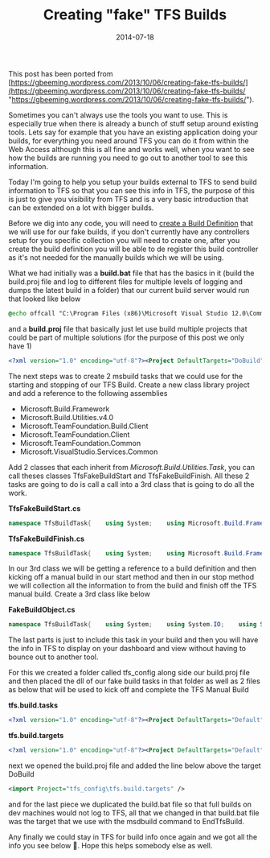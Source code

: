 ﻿---
title: 'Creating "fake" TFS Builds'
date: 2014-07-18
tags: ['VSTS / TFS', 'Adoption Blockers', 'TFS Build']
draft: false
summary: 'This post has been ported from https://gbeeming.wordpress.com/2013/10/06/creating-fake-tfs-builds/.'
---


This post has been ported from [https://gbeeming.wordpress.com/2013/10/06/creating-fake-tfs-builds/](https://gbeeming.wordpress.com/2013/10/06/creating-fake-tfs-builds/ "https://gbeeming.wordpress.com/2013/10/06/creating-fake-tfs-builds/").

Sometimes you can't always use the tools you want to use. This is especially true when there is already a bunch of stuff setup around existing tools. Lets say for example that you have an existing application doing your builds, for everything you need around TFS you can do it from within the Web Access although this is all fine and works well, when you want to see how the builds are running you need to go out to another tool to see this information.

Today I'm going to help you setup your builds external to TFS to send build information to TFS so that you can see this info in TFS, the purpose of this is just to give you visibility from TFS and is a very basic introduction that can be extended on a lot with bigger builds.

Before we dig into any code, you will need to [create a Build Definition](http://msdn.microsoft.com/en-us/library/ms181716.aspx) that we will use for our fake builds, if you don't currently have any controllers setup for you specific collection you will need to create one, after you create the build definition you will be able to de register this build controller as it's not needed for the manually builds which we will be using.

What we had initially was a **build.bat** file that has the basics in it (build the build.proj file and log to different files for multiple levels of logging and dumps the latest build in a folder) that our current build server would run that looked like below

```bat
@echo offcall "C:\Program Files (x86)\Microsoft Visual Studio 12.0\Common7\Tools\VsDevCmd.bat"msbuild build.proj /t:DoBuild /v:d  /fl1 /fl2 /fl3 /fl4 /flp1:logfile=build.log /flp2:logfile=build.errors.log;errorsonly /flp3:logfile=build.warnings.log;warningsonly /flp4:logfile=build.details.log;detailsonly /p:OutputPath=\\GORDON-PC\Demos\drops\TfsFakeBuilds-Latest
```


and a **build.proj** file that basically just let use build multiple projects that could be part of multiple solutions (for the purpose of this post we only have 1)

```xml
<?xml version="1.0" encoding="utf-8"?><Project DefaultTargets="DoBuild" xmlns="http://schemas.microsoft.com/developer/msbuild/2003">  <ItemGroup>    <BuildProject Include="TfsFakeBuilds.sln"/>  </ItemGroup>     <Target Name="DoBuild">    <MSBuild Projects="@(BuildProject)">    </MSBuild>  </Target></Project>
```

The next steps was to create 2 msbuild tasks that we could use for the starting and stopping of our TFS Build. Create a new class library project and add a reference to the following assemblies

- Microsoft.Build.Framework
- Microsoft.Build.Utilities.v4.0
- Microsoft.TeamFoundation.Build.Client
- Microsoft.TeamFoundation.Client
- Microsoft.TeamFoundation.Common
- Microsoft.VisualStudio.Services.Common

Add 2 classes that each inherit from *Microsoft.Build.Utilities.Task*, you can call theses classes TfsFakeBuildStart and TfsFakeBuildFinish. All these 2 tasks are going to do is call a call into a 3rd class that is going to do all the work.

**TfsFakeBuildStart.cs**

```csharp
namespace TfsBuildTask{    using System;    using Microsoft.Build.Framework;    using Microsoft.Build.Utilities;    public class TfsFakeBuildStart : Task    {        [Required]        public string Architecture { get; set; }        [Required]        public string CollectionUri { get; set; }        [Required]        public string Configuration { get; set; }        [Required]        public string DefinitionName { get; set; }        [Required]        public string DetailedLogPath { get; set; }        [Required]        public string DropLocation { get; set; }        [Required]        public string ErrorLogPath { get; set; }        [Required]        public string PathFromBuildRoot { get; set; }        [Required]        public string RegularLogPath { get; set; }        [Required]        public string ServerPath { get; set; }        [Required]        public string TargetNames { get; set; }        [Required]        public string TeamProjectName { get; set; }        [Required]        public string WarningLogPath { get; set; }        public override bool Execute()        {            try            {                base.Log.LogMessage("Tfs Fake Build Starting on '" + this.DefinitionName + "'.");                FakeBuildObject.Instance.Start(this.DetailedLogPath, this.ErrorLogPath, this.WarningLogPath, this.DropLocation, this.RegularLogPath, this.CollectionUri, this.TeamProjectName, this.DefinitionName, this.Configuration, this.PathFromBuildRoot, this.Architecture, this.ServerPath, this.TargetNames);                base.Log.LogMessage("Tfs Fake Build Started on '" + this.DefinitionName + "'.");                return true;            }            catch (Exception ex)            {                base.Log.LogError("Failed to start Fake Build: " + ex);                return false;            }        }        public IBuildEngine BuildEngine { get; set; }        public ITaskHost HostObject { get; set; }    }}
```

**TfsFakeBuildFinish.cs**

```csharp
namespace TfsBuildTask{    using System;    using Microsoft.Build.Framework;    using Microsoft.Build.Utilities;    public class TfsFakeBuildFinish : Task    {        public override bool Execute()        {            try            {                base.Log.LogMessage("Tfs Fake Build Stopping.");                FakeBuildObject.Instance.Stop();                base.Log.LogMessage("Tfs Fake Build Stopped.");                return true;            }            catch(Exception ex)            {                base.Log.LogError("Failed to stop Fake Build: " + ex);                 return false;            }        }        public IBuildEngine BuildEngine { get; set; }        public ITaskHost HostObject { get; set; }    }}
```

In our 3rd class we will be getting a reference to a build definition and then kicking off a manual build in our start method and then in our stop method we will collection all the information to from the build and finish off the TFS manual build. Create a 3rd class like below

**FakeBuildObject.cs**

```csharp
namespace TfsBuildTask{    using System;    using System.IO;    using System.Linq;    using Microsoft.TeamFoundation.Build.Client;    using Microsoft.TeamFoundation.Client;    public class FakeBuildObject    {        private static FakeBuildObject instance;        private string architecture;        private string collectionUri;        private string configuration;        private string definitionName;        private string detailedLogPath;        private string dropLocation;        private string errorLogPath;        private string pathFromBuildRoot;        private string regularLogPath;        private string serverPath;        private string targetNames;        private string teamProjectName;        private string warningLogPath;        private IBuildDefinition buildDefinition;        private IBuildProjectNode buildProjectNode;        private IBuildServer buildServer;        private TfsTeamProjectCollection collection;        private IBuildDetail detail;        private DateTime startTime;        private DateTime endTime;        public static FakeBuildObject Instance        {            get            {                if (instance == null)                {                    instance = new FakeBuildObject();                }                return instance;            }        }        public void Start(string detailedLogPath, string errorLogPath, string warningLogPath, string dropLocation, string regularLogPath, string collectionUri, string teamProjectName, string definitionName, string configuration, string pathFromBuildRoot, string architecture, string serverPath, string targetNames)        {            this.detailedLogPath = detailedLogPath;            this.errorLogPath = errorLogPath;            this.warningLogPath = warningLogPath;            this.dropLocation = dropLocation;            this.regularLogPath = regularLogPath;            this.collectionUri = collectionUri;            this.teamProjectName = teamProjectName;            this.definitionName = definitionName;            this.configuration = configuration;            this.pathFromBuildRoot = pathFromBuildRoot;            this.architecture = architecture;            this.serverPath = serverPath;            this.targetNames = targetNames;            this.startTime = DateTime.Now;            this.collection = TfsTeamProjectCollectionFactory.GetTeamProjectCollection(new Uri(this.collectionUri));            this.buildServer = this.collection.GetService<IBuildServer>();            this.buildDefinition = this.buildServer.GetBuildDefinition(this.teamProjectName, this.definitionName);            this.detail = this.buildDefinition.CreateManualBuild(this.definitionName + " - " + DateTime.Now.ToString("yyyyMMddHHmmss"), this.dropLocation);            this.buildProjectNode = this.detail.Information.AddBuildProjectNode(this.configuration, this.pathFromBuildRoot, this.architecture, this.serverPath, this.startTime, this.targetNames);        }        public void Stop()        {            this.endTime = DateTime.Now;            string[] regularLinesFromLog = ConvertToLines(this.ReadFile(this.regularLogPath));            string[] errorLinesFromLog = ConvertToLines(this.ReadFile(this.errorLogPath));            string[] warningLinesFromLog = ConvertToLines(this.ReadFile(this.warningLogPath));            this.buildProjectNode.CompilationErrors = 0;            this.buildProjectNode.CompilationWarnings = 0;            DateTime nextMessageLogTime = this.startTime;            int timeBetweenMessages = Convert.ToInt32((this.endTime - this.startTime).TotalMilliseconds / regularLinesFromLog.Length);            foreach (string line in regularLinesFromLog)            {                if (!string.IsNullOrEmpty(line))                {                    if (errorLinesFromLog.Contains(line))                    {                        this.buildProjectNode.Node.Children.AddBuildError(line, nextMessageLogTime);                        this.buildProjectNode.CompilationErrors++;                    }                    else if (warningLinesFromLog.Contains(line))                    {                        this.buildProjectNode.Node.Children.AddBuildWarning(line, nextMessageLogTime);                        this.buildProjectNode.CompilationWarnings++;                    }                    else                    {                        this.buildProjectNode.Node.Children.AddBuildMessage(line, BuildMessageImportance.Normal, nextMessageLogTime);                    }                }                nextMessageLogTime.AddMilliseconds(timeBetweenMessages);            }            this.buildProjectNode.Node.Children.AddExternalLink("Detailed Log File", new Uri(this.detailedLogPath));            this.buildProjectNode.Node.Children.AddExternalLink("Error Log File", new Uri(this.errorLogPath));            this.buildProjectNode.Node.Children.AddExternalLink("Warning Log File", new Uri(this.warningLogPath));            this.buildProjectNode.Save();            this.detail.Information.Save();            this.detail.FinalizeStatus(errorLinesFromLog.Length == 1 && string.IsNullOrEmpty(errorLinesFromLog[0]) ? BuildStatus.Succeeded : BuildStatus.Failed);        }        private static string[] ConvertToLines(string sr)        {            return sr.Replace("\r",string.Empty).Split('\n');        }        private string ReadFile(string logPath)        {            using (FileStream fs = new FileStream(logPath, FileMode.Open, FileAccess.Read, FileShare.ReadWrite))            {                using (StreamReader sr = new StreamReader(fs))                {                    return sr.ReadToEnd();                }            }        }    }}
```

The last parts is just to include this task in your build and then you will have the info in TFS to display on your dashboard and view without having to bounce out to another tool.

For this we created a folder called tfs\_config along side our build.proj file and then placed the dll of our fake build tasks in that folder as well as 2 files as below that will be used to kick off and complete the TFS Manual Build

**tfs.build.tasks**

```xml
<?xml version="1.0" encoding="utf-8"?><Project DefaultTargets="Default" xmlns="http://schemas.microsoft.com/developer/msbuild/2003">  <UsingTask AssemblyFile="TfsBuildTask.dll" TaskName="TfsFakeBuildStart" />  <UsingTask AssemblyFile="TfsBuildTask.dll" TaskName="TfsFakeBuildFinish" />  </Project>
```

**tfs.build.targets**

```xml
<?xml version="1.0" encoding="utf-8"?><Project DefaultTargets="Default" xmlns="http://schemas.microsoft.com/developer/msbuild/2003">  <Import Project="tfs.build.tasks" />  <PropertyGroup>    <BuildRoot>\\GORDON-PC\Demos\TfsFakeBuilds\</BuildRoot>    <DropLocation>\\GORDON-PC\Demos\TfsFakeBuilds\</DropLocation>  </PropertyGroup>    <Target Name="StartTfsBuild">    <TfsFakeBuildStart Architecture="x86" CollectionUri="http://TfsServerUri:8080/tfs" Configuration="Debug" DefinitionName="Demo Definition" DetailedLogPath="$(BuildRoot)build.detailed.log" DropLocation="$(DropLocation)" ErrorLogPath="$(BuildRoot)build.errors.log" PathFromBuildRoot="$(BuildRoot)build.bat" RegularLogPath="$(BuildRoot)build.log" ServerPath="$/TfsFakeBuilds/build.bat" TargetNames="Defaults" TeamProjectName="Demos" WarningLogPath="$(BuildRoot)build.warnings.log">          </TfsFakeBuildStart>  </Target>  <Target Name="EndTfsBuild" DependsOnTargets="StartTfsBuild;DoBuild">    <TfsFakeBuildFinish />  </Target></Project>
```

next we opened the build.proj file and added the line below above the target DoBuild

```xml
<import Project="tfs_config\tfs.build.targets" />
```

and for the last piece we duplicated the build.bat file so that full builds on dev machines would not log to TFS, all that we changed in that build.bat file was the target that we use with the msdbuild command to EndTfsBuild.

Any finally we could stay in TFS for build info once again and we got all the info you see below 🙂. Hope this helps somebody else as well.


<Figure key="/images/1.jpg" src="/images/1.jpg" alt="TFS Build Summary" width="0" height="0" caption="TFS Build Summary showing the status of the fake build" />


<Figure key="/images/2.jpg" src="/images/2.jpg" alt="TFS Build Log" width="0" height="0" caption="TFS Build Log showing messages from the fake build" />


<Figure key="/images/3.png" src="/images/3.png" alt="TFS Build Details" width="0" height="0" caption="TFS Build Details showing information about the fake build" />


<Figure key="/images/4.png" src="/images/4.png" alt="TFS Build External Links" width="0" height="0" caption="TFS Build External Links pointing to log files from the fake build" />

